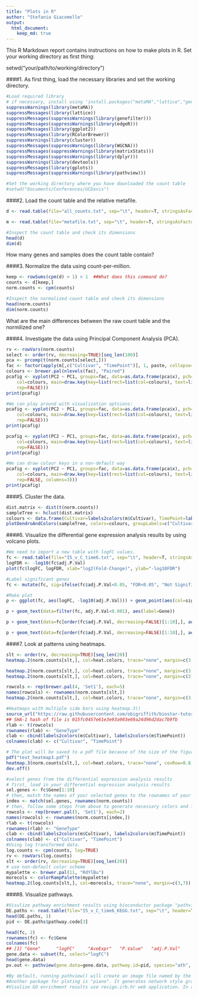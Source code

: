 ```yaml
---
title: "Plots in R"
author: "Stefania Giacomello"
output: 
  html_document:
    keep_md: true
---
```


This R Markdown report contains instructions on how to make plots in R.
Set your working directory as first thing:

setwd("your/path/to/working/directory")

####1. As first thing, load the necessary libraries and set the working directory.
```r
#Load required library
# if necessary, install using 'install.packages("metaMA","lattice","genefilter","ggplot2","RColorBrewer","cluster","WGCNA","matrixStats","dplyr","gplots","pathview")' ... etc.
suppressWarnings(library(metaMA))
suppressMessages(library(lattice))
suppressMessages(suppressWarnings(library(genefilter)))
suppressMessages(suppressWarnings(library(edgeR)))
suppressMessages(library(ggplot2))
suppressMessages(library(RColorBrewer))
suppressWarnings(library(cluster))
suppressMessages(suppressWarnings(library(WGCNA)))
suppressMessages(suppressWarnings(library(matrixStats)))
suppressMessages(suppressWarnings(library(dplyr)))
suppressWarnings(library(devtools))
suppressMessages(library(gplots))
suppressMessages(suppressWarnings(library(pathview)))

#Set the working directory where you have downloaded the count table
#setwd("Documents/Conferences/UCDavis")
```

####2. Load the count table and the relative metafile.
```r
d <- read.table(file="all_counts.txt", sep="\t", header=T, stringsAsFactors=F)

m <- read.table(file="metafile.txt", sep="\t", header=T, stringsAsFactors=F)

#Inspect the count table and check its dimensions
head(d)
dim(d)
```

How many genes and samples does the count table contain?

####3. Normalize the data using count-per-million.
```r
keep <- rowSums(cpm(d) > 1) > 1  ##What does this command do?
counts <- d[keep,]
norm.counts <- cpm(counts)

#Inspect the normalized count table and check its dimensions
head(norm.counts)
dim(norm.counts)
```

What are the main differences between the raw count table and the normilized one?

####4. Investigate the data using Principal Component Analysis (PCA).
```r
rv <- rowVars(norm.counts)
select <- order(rv, decreasing=TRUE)[seq_len(100)]
pca <- prcomp(t(norm.counts[select,]))
fac <- factor(apply(m[,c("Cultivar", "TimePoint")], 1, paste, collapse=":"))
colours <- brewer.pal(nlevels(fac), "Paired")
pcafig <- xyplot(PC2 ~ PC1, groups=fac, data=as.data.frame(pca$x), pch=16, cex=1, aspect="iso",
    col=colours, main=draw.key(key=list(rect=list(col=colours), text=list(levels(fac)),
    rep=FALSE)))
print(pcafig)

#We can play around with visualization optsions:
pcafig <- xyplot(PC2 ~ PC1, groups=fac, data=as.data.frame(pca$x), pch=18, cex=1, aspect="iso",
    col=colours, main=draw.key(key=list(rect=list(col=colours), text=list(levels(fac)),
    rep=FALSE)))
print(pcafig)

pcafig <- xyplot(PC2 ~ PC1, groups=fac, data=as.data.frame(pca$x), pch=6, cex=1, aspect="iso",
    col=colours, main=draw.key(key=list(rect=list(col=colours), text=list(levels(fac)),
    rep=FALSE)))
print(pcafig)

#We can draw colour keys in a non-default way
pcafig <- xyplot(PC2 ~ PC1, groups=fac, data=as.data.frame(pca$x), pch=16, cex=1, aspect="iso",
    col=colours, main=draw.key(key=list(rect=list(col=colours), text=list(levels(fac)),
    rep=FALSE, columns=3)))
print(pcafig)
```

####5. Cluster the data.
```r
dist.matrix <- dist(t(norm.counts))
sampleTree <- hclust(dist.matrix)
colours <- data.frame(Cultivar=labels2colors(m$Cultivar), TimePoint=labels2colors(m$TimePoint))
plotDendroAndColors(sampleTree, colors=colours, groupLabels=c("Cultivar", "TimePoint"), colorHeight=0.1, autoColorHeight=FALSE)
```

####6. Visualize the differential gene expression analysis results by using volcano plots.
```r
#We need to import a new table with logFC values.
fc <- read.table(file="I5_v_C_time6.txt", sep="\t", header=T, stringsAsFactors=F)
logFDR <- -log10(fc$adj.P.Val)
plot(fc$logFC, logFDR, xlab="log2(Fold-Change)", ylab="-log10FDR")

#Label significant genes
fc <- mutate(fc, sig=ifelse(fc$adj.P.Val<0.05, "FDR<0.05", "Not Significant")) #What does the command do?

#Make plot
p <- ggplot(fc, aes(logFC, -log10(adj.P.Val))) + geom_point(aes(col=sig)) + scale_color_manual(values=c("red", "black"))

p + geom_text(data=filter(fc, adj.P.Val<0.001), aes(label=Gene))

p + geom_text(data=fc[order(fc$adj.P.Val, decreasing=FALSE)[1:10],], aes(label=Gene))

p + geom_text(data=fc[order(fc$adj.P.Val, decreasing=FALSE)[1:10],], aes(label=Gene)) + geom_vline(xintercept=c(-2,2), colour="black") + geom_hline(yintercept=1.3, colour="black")
```

####7. Look at patterns using heatmaps.
```r
slt <- order(rv, decreasing=TRUE)[seq_len(20)]
heatmap.2(norm.counts[slt,], col=heat.colors, trace="none", margin=c(3,7))

heatmap.2(norm.counts[slt,], col=heat.colors, trace="none", margin=c(3,6), cexRow=0.8, cexCol=0.8)
heatmap.2(norm.counts[slt,], col=heat.colors, trace="none", margin=c(3,7), cexRow=0.8, cexCol=0.8, ColSideColors=labels2colors(m$Cultivar))

rowcols <- rep(brewer.pal(4, 'Set1'), each=5)
names(rowcols) <- rownames(norm.counts[slt,])
heatmap.2(norm.counts[slt,], col=heat.colors, trace="none", margin=c(3,7), cexRow=0.8, cexCol=0.8, ColSideColors=labels2colors(m$Cultivar), RowSideColors=rowcols)

#Heatmaps with multiple side bars using heatmap.3()
source_url("https://raw.githubusercontent.com/obigriffith/biostar-tutorials/master/Heatmaps/heatmap.3.R")
## SHA-1 hash of file is 015fc0457e61e3e93a903e69a24d96d2dac7b9fb
rlab <- t(rowcols)
rownames(rlab) <- "GeneType"
clab <- cbind(labels2colors(m$Cultivar), labels2colors(m$TimePoint))
colnames(clab) <- c("Cultivar", "TimePoint")

# The plot will be saved to a pdf file because of the size of the figure
pdf("test_heatmap3.pdf")
heatmap.3(norm.counts[slt,], col=heat.colors, trace="none", cexRow=0.8, cexCol=0.8, ColSideColors=clab, RowSideColors=rlab, ColSideColorsSize=2, RowSideColorsSize=2, margin=c(5,5))
dev.off()

#select genes from the differential expression analysis results
# first, load in your differential expression analysis results
sel.genes <- fc$Gene[1:10]
# then, match the names of your selected genes to the rownames of your counts table
index <- match(sel.genes, rownames(norm.counts))
# then, follow some steps from above to generate necessary colors and labels
rowcols <- rep(brewer.pal(5, 'Set1'), each=2)
names(rowcols) <- rownames(norm.counts[index,])
rlab <- t(rowcols)
rownames(rlab) <- "GeneType"
clab <- cbind(labels2colors(m$Cultivar), labels2colors(m$TimePoint))
colnames(clab) <- c("Cultivar", "TimePoint")
#Using log transformed data.
log.counts <- cpm(counts, log=TRUE)
rv <- rowVars(log.counts)
slt <- order(rv, decreasing=TRUE)[seq_len(20)]
# use non-default color scheme
mypalette <- brewer.pal(11, "RdYlBu")
morecols <- colorRampPalette(mypalette)
heatmap.2(log.counts[slt,], col=morecols, trace="none", margin=c(3,7))
```

####8. Visualize pathways.
```r
#Visulize pathway enrichment results using bioconductor package "pathview"
DE.paths <- read.table(file="I5_v_C_time6_KEGG.txt", sep="\t", header=T, stringsAsFactors=F)
head(DE.paths, 1)
pid <- DE.paths$pathway.code[3]

head(fc, 2)
rownames(fc) <- fc$Gene
colnames(fc)
## [1] "Gene"      "logFC"     "AveExpr"   "P.Value"   "adj.P.Val"
gene.data <- subset(fc, select="logFC")
head(gene.data)
pv.out <- pathview(gene.data=gene.data, pathway.id=pid, species="ath", gene.idtype="KEGG", kegg.native=T)

#By default, running pathview() will create an image file named by the pathway id (for example, in this case there should be a file named "ath04141.pathview.png" in the current directory).
#Another package for ploting is "piano". It generates network style graphs. "Cytoscape" is another possible software to generate graphs for enrichment analysis results.
#Visulize GO enrichment results use revigo.irb.hr web application. In a web browser (Safari, explorer, chrome, firefox), open revigo.irb.hr.
```
